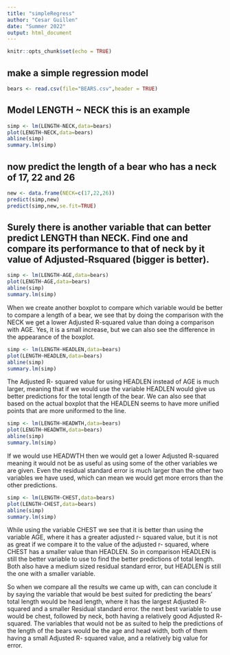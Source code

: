 ```yaml
---
title: "simpleRegress"
author: "Cesar Guillen"
date: "Summer 2022"
output: html_document
---
```


```r
knitr::opts_chunk$set(echo = TRUE)
```

## make a simple regression model

```r
bears <- read.csv(file="BEARS.csv",header = TRUE)
```

## Model LENGTH ~ NECK  this is an example  

```r
simp <- lm(LENGTH~NECK,data=bears)
plot(LENGTH~NECK,data=bears)
abline(simp)
summary.lm(simp)
```

## now predict the length of a bear who has a neck of 17, 22 and 26


```r
new <- data.frame(NECK=c(17,22,26))
predict(simp,new)
predict(simp,new,se.fit=TRUE)
```

## Surely there is another variable that can better predict LENGTH than NECK. Find one and compare its performance to that of neck by it value of Adjusted-Rsquared (bigger is better).

```r
simp <- lm(LENGTH~AGE,data=bears)
plot(LENGTH~AGE,data=bears)
abline(simp)
summary.lm(simp)
```

When we create another boxplot to compare which variable would be better to compare a length of a bear, we see that by doing the comparison with the NECK we get a lower Adjusted R-squared value than doing a comparison with AGE. Yes, it is a small increase, but we can also see the difference in the appearance of the boxplot. 

```r
simp <- lm(LENGTH~HEADLEN,data=bears)
plot(LENGTH~HEADLEN,data=bears)
abline(simp)
summary.lm(simp)
```

The Adjusted R- squared value for using HEADLEN instead of AGE is much larger, meaning that if we would use the variable HEADLEN would give us better predictions for the total length of the bear. We can also see that based on the actual boxplot that the HEADLEN seems to have more unified points that are more uniformed to the line. 

```r
simp <- lm(LENGTH~HEADWTH,data=bears)
plot(LENGTH~HEADWTH,data=bears)
abline(simp)
summary.lm(simp)
```

If we would use HEADWTH then we would get a lower Adjusted R-squared meaning it would not be as useful as using some of the other variables we are given. Even the residual standard error is much larger than the other two variables we have used, which can mean we would get more errors than the other predictions. 

```r
simp <- lm(LENGTH~CHEST,data=bears)
plot(LENGTH~CHEST,data=bears)
abline(simp)
summary.lm(simp)
```

While using the variable CHEST we see that it is better than using the variable AGE, where it has a greater adjusted r- squared value, but it is not as great if we compare it to the value of the adjusted r- squared, where CHEST has a smaller value than HEADLEN. So in comparison HEADLEN is still the better variable to use to find the better predictions of total length. Both also have a medium sized residual standard error, but HEADLEN is still the one with a smaller variable. 


So when we compare all the results we came up with, can can conclude it by saying the variable that would be best suited for predicting the bears' total length would be head length, where it has the largest Adjusted R- squared and a smaller Residual standard error. the next best variable to use would be chest, followed by neck, both having a relatively good Adjusted R- squared. The variables that would not be as suited to help the predictions of the length of the bears would be the age and head width, both of them having a small Adjusted R- squared value, and a relatively big value for error. 

